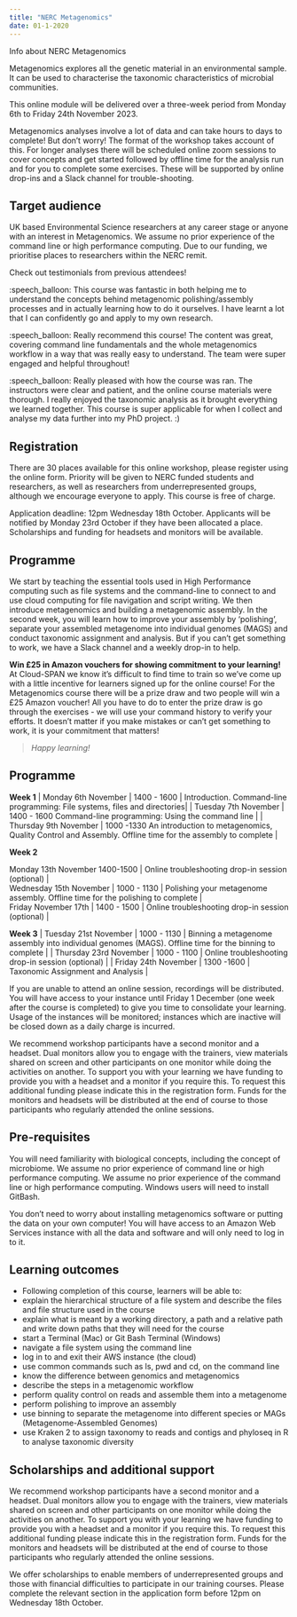 ```yaml
---
title: "NERC Metagenomics"
date: 01-1-2020
---
```


Info about NERC Metagenomics

Metagenomics explores all the genetic material in an environmental sample. It can be used to characterise the taxonomic characteristics of microbial communities.

This online module will be delivered over a three-week period from Monday 6th to Friday 24th November 2023. 

Metagenomics analyses involve a lot of data and can take hours to days to complete! But don't worry! The format of the workshop takes account of this. For longer analyses there will be scheduled online zoom sessions to cover concepts and get started followed by offline time for the analysis run and for you to complete some exercises. These will be supported by online drop-ins and a Slack channel for trouble-shooting. 

## Target audience 

UK based Environmental Science researchers at any career stage or anyone with an interest in Metagenomics. We assume no prior experience of the command line or high performance computing. Due to our funding, we prioritise places to researchers within the NERC remit.

Check out testimonials from previous attendees! 

:speech_balloon: This course was fantastic in both helping me to understand the concepts behind metagenomic polishing/assembly processes and in actually learning how to do it ourselves. I have learnt a lot that I can confidently go and apply to my own research.

:speech_balloon: Really recommend this course! The content was great, covering command line fundamentals and the whole metagenomics workflow in a way that was really easy to understand. The team were super engaged and helpful throughout!

:speech_balloon: Really pleased with how the course was ran. The instructors were clear and patient, and the online course materials were thorough. I really enjoyed the taxonomic analysis as it brought everything we learned together. This course is super applicable for when I collect and analyse my data further into my PhD project. :)

## Registration

There are 30 places available for this online workshop, please register using the online form. Priority will be given to NERC funded students and researchers, as well as researchers from underrepresented groups, although we encourage everyone to apply. This course is free of charge. 

Application deadline: 12pm Wednesday 18th October. Applicants will be notified by Monday 23rd October if they have been allocated a place. Scholarships and funding for headsets and monitors will be available.

## Programme 

We start by teaching the essential tools used in High Performance computing such as file systems and the command-line to connect to and use cloud computing for file navigation and script writing. We then introduce metagenomics and building a metagenomic assembly. In the second week, you will learn how to improve your assembly by ‘polishing’, separate your assembled metagenome into individual genomes (MAGS) and conduct taxonomic assignment and analysis. But if you can't get something to work, we have a Slack channel and a weekly drop-in to help.

**Win £25 in Amazon vouchers for showing commitment to your learning!** At Cloud-SPAN we know it's difficult to find time to train so we've come up with a little incentive for learners signed up for the online course! For the Metagenomics course there will be a prize draw and two people will win a £25 Amazon voucher! All you have to do to enter the prize draw is go through the exercises - we will use your command history to verify your efforts. It doesn't matter if you make mistakes or can't get something to work, it is your commitment that matters!

> *Happy learning!*

## Programme 

**Week 1**
| Monday 6th November | 1400 - 1600 | Introduction. Command-line programming: File systems, files and directories|
| Tuesday 7th November | 1400 - 1600 Command-line programming: Using the command line |
| Thursday 9th November | 1000 -1330 An introduction to metagenomics, Quality Control and Assembly. Offline time for the assembly to complete |

**Week 2**

| Monday 13th November  1400-1500 | Online troubleshooting drop-in session (optional) |
| Wednesday 15th November | 1000 - 1130 | Polishing your metagenome assembly. Offline time for the polishing to complete |
| Friday November 17th | 1400 - 1500 | Online troubleshooting drop-in session (optional) |

**Week 3**
| Tuesday 21st November | 1000 - 1130 | Binning a metagenome assembly into individual genomes (MAGS). Offline time for the binning to complete |
| Thursday 23rd November | 1000 - 1100 | Online troubleshooting drop-in session (optional) |
| Friday 24th November | 1300 -1600 | Taxonomic Assignment and Analysis |

If you are unable to attend an online session, recordings will be distributed.  You will have access to your instance until Friday 1 December (one week after the course is completed) to give you time to consolidate your learning. Usage of the instances will be monitored; instances which are inactive will be closed down as a daily charge is incurred. 

We recommend workshop participants have a second monitor and a headset. Dual monitors allow you to engage with the trainers, view materials shared on screen and other participants on one monitor while doing the activities on another. To support you with your learning we have funding to provide you with a headset and a monitor if you require this. To request this additional funding please indicate this in the registration form. Funds for the monitors and headsets will be distributed at the end of course to those participants who regularly attended the online sessions. 

## Pre-requisites

You will need familiarity with biological concepts, including the concept of microbiome.  We assume no prior experience of command line or high performance computing.  We assume no prior experience of the command line or high performance computing. Windows users will need to install GitBash.

You don't need to worry about installing metagenomics software or putting the data on your own computer! You will have access to an Amazon Web Services instance with all the data and software and will only need to log in to it. 


## Learning outcomes
* Following completion of this course, learners will be able to:
* explain the hierarchical structure of a file system and describe the files and file structure used in the course
* explain what is meant by a working directory, a path and a relative path and write down paths that they will need for the course
* start a Terminal (Mac) or Git Bash Terminal (Windows)
* navigate a file system using the command line
* log in to and exit their AWS instance (the cloud)
* use common commands such as ls, pwd and cd, on the command line
* know the difference between genomics and metagenomics
* describe the steps in a metagenomic workflow
* perform quality control on reads and assemble them into a metagenome 
* perform polishing to improve an assembly 
* use binning to separate the metagenome into different species or MAGs (Metagenome-Assembled Genomes)
* use Kraken 2 to assign taxonomy to reads and contigs and phyloseq in R to analyse taxonomic diversity

## Scholarships and additional support

We recommend workshop participants have a second monitor and a headset. Dual monitors allow you to engage with the trainers, view materials shared on screen and other participants on one monitor while doing the activities on another. To support you with your learning we have funding to provide you with a headset and a monitor if you require this. To request this additional funding please indicate this in the registration form. Funds for the monitors and headsets will be distributed at the end of course to those participants who regularly attended the online sessions. 

We offer scholarships to enable members of underrepresented groups and those with financial difficulties to participate in our training courses.  Please complete the relevant section in the application form before 12pm on Wednesday 18th October.


